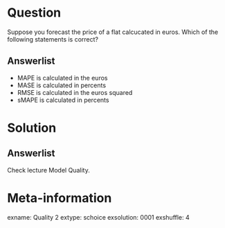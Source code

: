 Question
========

Suppose you forecast the price  of a flat calcucated in euros.
Which of the following statements is correct? 		
		
Answerlist
----------

*  MAPE is calculated in the euros
*  MASE is calculated in percents
*  RMSE is calculated in the euros squared
*  sMAPE is calculated in percents

Solution
========

Answerlist
----------

Check lecture Model Quality.


Meta-information
================
exname: Quality 2
extype: schoice
exsolution: 0001
exshuffle: 4

